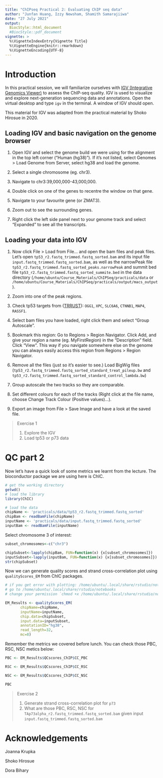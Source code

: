 ```yaml
---
title: "ChIPseq Practical 2: Evaluating ChIP seq data"
author: "Junfan Huang, Izzy Newsham, Shamith Samarajiiwa"
date: "27 July 2021"
output: 
  BiocStyle::html_document
  #BiocStyle::pdf_document
vignette: >
  %\VignetteIndexEntry{Vignette Title}
  %\VignetteEngine{knitr::rmarkdown}
  %\VignetteEncoding{UTF-8} 
---
```


# Introduction
In this practical session, we will familiarize ourselves with [IGV (Integrative Genomics Viewer)](https://software.broadinstitute.org/software/igv/home) to assess the ChIP-seq quality. IGV is used to visualize and explore next-generation sequencing data and annotations. Open the virtual desktop and type `igv` in the terminal. A window of IGV should open.

This material for IGV was adapted from the practical material by Shoko Hirosue in 2020.

## Loading IGV and basic navigation on the genome browser

1. Open IGV and select the genome build we were using for the alignment in the top left corner (“Human (hg38)”). If it's not listed, select Genomes > Load Genome from Server, select hg38 and load the genome.

2. Select a single chromosome (eg. chr3).

3. Navigate to chr3:39,000,000-43,000,000.

4. Double click on one of the genes to recentre the window on that gene.

5. Navigate to your favourite gene (or ZMAT3).

6. Zoom out to see the surrounding genes.

7. Right click the left side panel next to your genome track and select “Expanded” to see all the transcripts.


## Loading your data into IGV

1. Now click File > Load from File… and open the bam files and peak files. Let's open `tp53_r2.fastq_trimmed.fastq_sorted.bam` and its input file `input.fastq_trimmed.fastq_sorted.bam`, as well as the narrowPeak file `tp53_r2.fastq_trimmed.fastq_sorted_peaks.narrowPeak` and summit bed file `tp53_r2.fastq_trimmed.fastq_sorted_summite.bed` in the data directory (`/home/ubuntu/Course_Materials/ChIPSeq/practicals/data` or `/home/ubuntu/Course_Materials/ChIPSeq/practicals/output/macs_output`).

2. Zoom into one of the peak regions.

3. Check tp53 targets from ([TRRUST](https://www.grnpedia.org/trrust/result.php?gene=TP53&species=human&confirm=0)): `OGG1`, `XPC`, `SLC6A6`, `CTNNB1`,	`MAP4`, `RASSF1`. 

4. Select bam files you have loaded, right click them and select "Group Autoscale".

5. Bookmark this region:
Go to Regions > Region Navigator. Click Add, and give your region a name (eg. MyFirstRegion) in the “Description” field. Click “View”.
This way if you navigate somewhere else on the genome you can always easily access this region from Regions > Region Navigator.

6. Remove all the files (just so it's easier to see.) Load BigWig files (`tp53_r2.fastq_trimmed.fastq_sorted_standard_treat_pileup.bw` and `tp53_r2.fastq_trimmed.fastq_sorted_standard_control_lambda.bw`)

7. Group autoscale the two tracks so they are comparable.

8. Set different colours for each of the tracks (Right click at the file name, choose Change Track Colour (Positive values)…).

9. Export an image from File > Save Image and have a look at the saved file.

> Exercise 1
>
>1. Explore the IGV
>2. Load tp53 or p73 data
>

# QC part 2

Now let's have a quick look of some metrics we learnt from the lecture. The bioconductor package we are using here is ChIC.

```r
# get the working directory
getwd()
# load the library
library(ChIC)

# load the data
chipName <- 'practicals/data/tp53_r2.fastq_trimmed.fastq_sorted'
chipBam <- readBamFile(chipName)
inputName <- 'practicals/data/input.fastq_trimmed.fastq_sorted'
inputBam <- readBamFile(inputName)
```
Select chromosome 3 of interest:

```r

subset_chromosomes<-c("chr3")

chipSubset<-lapply(chipBam, FUN=function(x) {x[subset_chromosomes]})
inputSubset<-lapply(inputBam, FUN=function(x) {x[subset_chromosomes]})
str(chipSubset)

```

Now we can generate quality scores and strand cross-correlation plot using `qualityScores_EM` from ChIC packages.

```r

# if you get error with plotting: /home/ubuntu/.local/share/rstudio/notebooks
# go to /home/ubuntu/.local/share/rstudio/notebooks
# change your permission `chmod +x /home/ubuntu/.local/share/rstudio/notebooks`

EM_Results <- qualityScores_EM(
       chipName=chipName,
       inputName=inputName,
       chip.data=chipSubset,
       input.data=inputSubset,
       annotationID="hg38",
       read_length=32,
       mc=8)
```
Remember the metrics we covered before lunch. You can check those PBC, RSC, NSC metics below:

```r
PBC <- EM_Results$QCscores_ChIP$CC_PBC

RSC <- EM_Results$QCscores_ChIP$CC_RSC

NSC <- EM_Results$QCscores_ChIP$CC_NSC

PBC
```

> Exercise 2
>
>1. Generate strand cross-correlation plot for `p73`
>2. What are those PBC, RSC, NSC for `TAp73alpha_r2.fastq_trimmed.fastq_sorted.bam` given input `input.fastq_trimmed.fastq_sorted.bam`


# Acknowledgements

Joanna Krupka

Shoko Hirosue

Dora Bihary